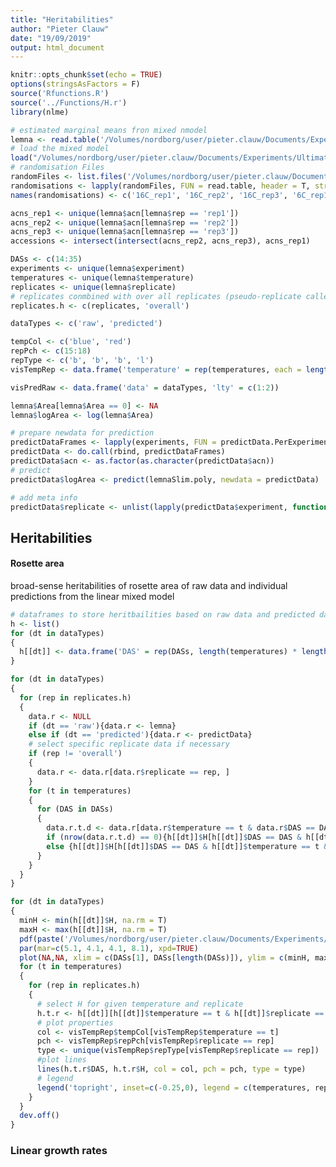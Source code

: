 ```yaml
---
title: "Heritabilities"
author: "Pieter Clauw"
date: "19/09/2019"
output: html_document
---
```


```r
knitr::opts_chunk$set(echo = TRUE)
options(stringsAsFactors = F)
source('Rfunctions.R')
source('../Functions/H.r')
library(nlme)

```

```r
# estimated marginal means fron mixed nmodel
lemna <- read.table('/Volumes/nordborg/user/pieter.clauw/Documents/Experiments/UltimateQandD/Data/Growth/rawdata_combined_annotation_NO.txt', header = T, sep = '\t')
# load the mixed model
load("/Volumes/nordborg/user/pieter.clauw/Documents/Experiments/UltimateQandD/Results/Growth/poly3_logRosette_NO_allReps_V3_corCAR1_correct.rda")
# randomisation Files
randomFiles <- list.files('/Volumes/nordborg/user/pieter.clauw/Documents/Experiments/UltimateQandD/Setup/GrowthChamber/', pattern = 'chamberRandomisation_.*_rep', full.names = T)
randomisations <- lapply(randomFiles, FUN = read.table, header = T, stringsAsFactors = F)
names(randomisations) <- c('16C_rep1', '16C_rep2', '16C_rep3', '6C_rep1', '6C_rep2', '6C_rep3')


```

```r
acns_rep1 <- unique(lemna$acn[lemna$rep == 'rep1'])
acns_rep2 <- unique(lemna$acn[lemna$rep == 'rep2'])
acns_rep3 <- unique(lemna$acn[lemna$rep == 'rep3'])
accessions <- intersect(intersect(acns_rep2, acns_rep3), acns_rep1)

DASs <- c(14:35)
experiments <- unique(lemna$experiment)
temperatures <- unique(lemna$temperature)
replicates <- unique(lemna$replicate)
# replicates conmbined with over all replicates (pseudo-replicate called 'overall')
replicates.h <- c(replicates, 'overall')

dataTypes <- c('raw', 'predicted')
```
```r
tempCol <- c('blue', 'red')
repPch <- c(15:18)
repType <- c('b', 'b', 'b', 'l')
visTempRep <- data.frame('temperature' = rep(temperatures, each = length(replicates.h)), 'replicate' = rep(replicates.h, length(temperatures)), 'tempCol' = rep(tempCol, each = length(replicates.h)), 'repPch' = rep(repPch, length(temperatures)), repType = rep(repType, length(temperatures)))

visPredRaw <- data.frame('data' = dataTypes, 'lty' = c(1:2))

```


```r
lemna$Area[lemna$Area == 0] <- NA
lemna$logArea <- log(lemna$Area)
```



```r
# prepare newdata for prediction
predictDataFrames <- lapply(experiments, FUN = predictData.PerExperiment)
predictData <- do.call(rbind, predictDataFrames)
predictData$acn <- as.factor(as.character(predictData$acn))
# predict
predictData$logArea <- predict(lemnaSlim.poly, newdata = predictData)

# add meta info
predictData$replicate <- unlist(lapply(predictData$experiment, function(exp){strsplit(exp, split = '_')[[1]][2]}))
```


## Heritabilities 
#### Rosette area
broad-sense heritabilities of rosette area of raw data and individual predictions from the linear mixed model
```r
# dataframes to store heritbailities based on raw data and predicted data respectively
h <- list()
for (dt in dataTypes)
{
  h[[dt]] <- data.frame('DAS' = rep(DASs, length(temperatures) * length(replicates.h)), 'temperature' =  rep(temperatures, each = length(DASs) * length(replicates.h)), 'replicate' = rep(rep(replicates.h, each = length(DASs)), length(temperatures)), 'H' = NA, stringsAsFactors = F)
}

for (dt in dataTypes)
{
  for (rep in replicates.h)
  {  
    data.r <- NULL
    if (dt == 'raw'){data.r <- lemna}
    else if (dt == 'predicted'){data.r <- predictData}
    # select specific replicate data if necessary
    if (rep != 'overall')
    {
      data.r <- data.r[data.r$replicate == rep, ]
    }
    for (t in temperatures)
    {
      for (DAS in DASs)
      {
        data.r.t.d <- data.r[data.r$temperature == t & data.r$DAS == DAS, c('acn', 'logArea')]
        if (nrow(data.r.t.d) == 0){h[[dt]]$H[h[[dt]]$DAS == DAS & h[[dt]]$temperature == t & h[[dt]]$replicate == rep] <- NA}
        else {h[[dt]]$H[h[[dt]]$DAS == DAS & h[[dt]]$temperature == t & h[[dt]]$replicate == rep] <- H(data.r.t.d, print = F)[4]}
      }
    }
  }
}

```
```r
for (dt in dataTypes)
{
  minH <- min(h[[dt]]$H, na.rm = T)
  maxH <- max(h[[dt]]$H, na.rm = T)
  pdf(paste('/Volumes/nordborg/user/pieter.clauw/Documents/Experiments/UltimateQandD/Results/Growth/Plots/heritbailities_', dt, '.pdf', sep = ''), useDingbats = F, width = 14)
  par(mar=c(5.1, 4.1, 4.1, 8.1), xpd=TRUE)
  plot(NA,NA, xlim = c(DASs[1], DASs[length(DASs)]), ylim = c(minH, maxH), xlab = 'days after stratification (DAS)', ylab = 'broad sense heritability', main = dt)
  for (t in temperatures)
  {
    for (rep in replicates.h)
    {
      # select H for given temperature and replicate
      h.t.r <- h[[dt]][h[[dt]]$temperature == t & h[[dt]]$replicate == rep, ]
      # plot properties
      col <- visTempRep$tempCol[visTempRep$temperature == t]
      pch <- visTempRep$repPch[visTempRep$replicate == rep]
      type <- unique(visTempRep$repType[visTempRep$replicate == rep])
      #plot lines
      lines(h.t.r$DAS, h.t.r$H, col = col, pch = pch, type = type)
      # legend
      legend('topright', inset=c(-0.25,0), legend = c(temperatures, replicates.h), col = c(tempCol, rep('black', length(replicates.h))), pch = c(NA,NA, repPch[1:3], NA), lty = c(1,1, NA, NA, NA, 1))
    }
  }
  dev.off()
}

```





### Linear growth rates







